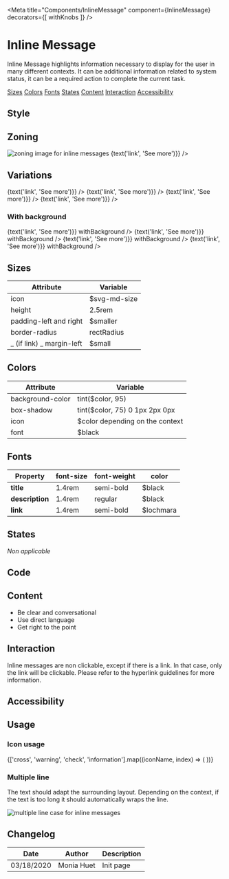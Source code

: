 
<Meta
    title="Components/InlineMessage"
    component={InlineMessage}
    decorators={[ withKnobs ]}
/>

# Inline Message

Inline Message highlights information necessary to display for the user in many different contexts.
It can be additional information related to system status, it can be a required action to complete the current task.

<Row>
	<Col centered="all">
		<a href="#sizes">Sizes</a>
	</Col>
	<Col centered="all">
		<a href="#colors">Colors</a>
	</Col>
	<Col centered="all">
		<a href="#fonts">Fonts</a>
	</Col>
	<Col centered="all">
		<a href="#states">States</a>
	</Col>
	<Col centered="all">
		<a href="#content">Content</a>
	</Col>
	<Col centered="all">
		<a href="#interaction">Interaction</a>
	</Col>
	<Col centered="all">
		<a href="#accessibility">Accessibility</a>
	</Col>
</Row>

## Style

## Zoning

<img src={MessageZoning} alt="zoning image for inline messages" className="full" class="full" />

<Preview>
  <Story name="basic">
    <InlineMessage
    		title={text('title', 'Lorem ipsum')}
    		description={text(
			'description',
			'dolor sit amet, consectetur adipiscing elit. Integer gravida orci lacus, vel convallis enim posuere ac.',
		)}
    		link={<a href={'#'}>{text('link', 'See more')}</a>}
    	/>
  </Story>
</Preview>

## Variations

<Preview>
  <Story name="information">
    <InlineMessage.Information
        		title={text('title', 'Lorem ipsum')}
        		description={text(
			'description',
			'dolor sit amet, consectetur adipiscing elit. Integer gravida orci lacus, vel convallis enim posuere ac.',
		)}
        		link={<a href={'#'}>{text('link', 'See more')}</a>}
        	/>
  </Story>
  <Story name="success">
    <InlineMessage.Success
        		title={text('title', 'Lorem ipsum')}
        		description={text(
			'description',
			'dolor sit amet, consectetur adipiscing elit. Integer gravida orci lacus, vel convallis enim posuere ac.',
		)}
        		link={<a href={'#'}>{text('link', 'See more')}</a>}
        	/>
  </Story>
  <Story name="warning">
    <InlineMessage.Warning
        		title={text('title', 'Lorem ipsum')}
        		description={text(
			'description',
			'dolor sit amet, consectetur adipiscing elit. Integer gravida orci lacus, vel convallis enim posuere ac.',
		)}
        		link={<a href={'#'}>{text('link', 'See more')}</a>}
        	/>
  </Story>
  <Story name="destructive">
   <InlineMessage.Destructive
       		title={text('title', 'Lorem ipsum')}
       		description={text(
			'description',
			'dolor sit amet, consectetur adipiscing elit. Integer gravida orci lacus, vel convallis enim posuere ac.',
		)}
       		link={<a href={'#'}>{text('link', 'See more')}</a>}
       	/>
  </Story>
</Preview>

### With background

<Preview>
  <Story name="informationWithBg">
    <InlineMessage.Information
        		title={text('title', 'Lorem ipsum')}
        		description={text(
			'description',
			'dolor sit amet, consectetur adipiscing elit. Integer gravida orci lacus, vel convallis enim posuere ac.',
		)}
        		link={<a href={'#'}>{text('link', 'See more')}</a>}
           		withBackground
        	/>
  </Story>
  <Story name="successWithBg">
    <InlineMessage.Success
        		title={text('title', 'Lorem ipsum')}
        		description={text(
			'description',
			'dolor sit amet, consectetur adipiscing elit. Integer gravida orci lacus, vel convallis enim posuere ac.',
		)}
        		link={<a href={'#'}>{text('link', 'See more')}</a>}
           		withBackground
        	/>
  </Story>
  <Story name="warningWithBg">
    <InlineMessage.Warning
        		title={text('title', 'Lorem ipsum')}
        		description={text(
			'description',
			'dolor sit amet, consectetur adipiscing elit. Integer gravida orci lacus, vel convallis enim posuere ac.',
		)}
        		link={<a href={'#'}>{text('link', 'See more')}</a>}
           		withBackground
        	/>
  </Story>
  <Story name="destructiveWithBg">
   <InlineMessage.Destructive
       		title={text('title', 'Lorem ipsum')}
       		description={text(
			'description',
			'dolor sit amet, consectetur adipiscing elit. Integer gravida orci lacus, vel convallis enim posuere ac.',
		)}
       		link={<a href={'#'}>{text('link', 'See more')}</a>}
       		withBackground
       	/>
  </Story>
</Preview>

## Sizes <a id="sizes" />

| Attribute                      | Variable       |
| ------------------------------ | -------------- |
| icon                           | $svg-md-size   |
| height    			    	 | 2.5rem         |
| padding-left and right         | $smaller       |
| border-radius                  | rectRadius     |
| _ (if link) _ margin-left      | $small         |


## Colors <a id="colors" />

<ColorPalette>
	<ColorItem title="theme.color.palette" subtitle="Inline message colors" colors={{Error: colors.destructiveColor,
		Warning: colors.warningColor,
		Success: colors.successColor,
		Information: colors.informationColor}} />
</ColorPalette>



| Attribute                      | Variable                            |
| ------------------------------ | ----------------------------------- |
| background-color               | tint($color, 95)                    |
| box-shadow    		    	 | tint($color, 75) 0 1px 2px 0px      |
| icon                           | $color depending on the context     |
| font                           | $black                              |


## Fonts <a id="fonts" />

| Property    | font-size | font-weight | color |
|-------------|-----------|-------------|-------|
| **title**   | 1.4rem    |semi-bold    |$black |
| **description**|1.4rem  |regular      |$black |
| **link**   | 1.4rem    |semi-bold    |$lochmara |

## States <a id="states" />

_Non applicable_

## Code

<Props />

## Content

- Be clear and conversational
- Use direct language
- Get right to the point

## Interaction <a id="interaction" />

Inline messages are non clickable, except if there is a link. In that case, only the link will be clickable.
Please refer to the hyperlink guidelines for more information.

## Accessibility <a id="accessibility" />

## Usage <a id="usage" />

### **Icon usage**

<IconGallery>
    {['cross', 'warning', 'check', 'information'].map((iconName, index) => (
        <IconItem key={index} name={iconName}>
            <Icon name={iconName} />
        </IconItem>
    ))}
</IconGallery>

### **Multiple line**

The text should adapt the surrounding layout. Depending on the context, if the text is too long it should automatically wraps the line.

<img src={MessageLine} alt="multiple line case for inline messages" className="full" class="full" />

## Changelog

| Date       | Author | Description |
| ---------- | ------ | ----------- |
| 03/18/2020 | Monia Huet  | Init page   |

